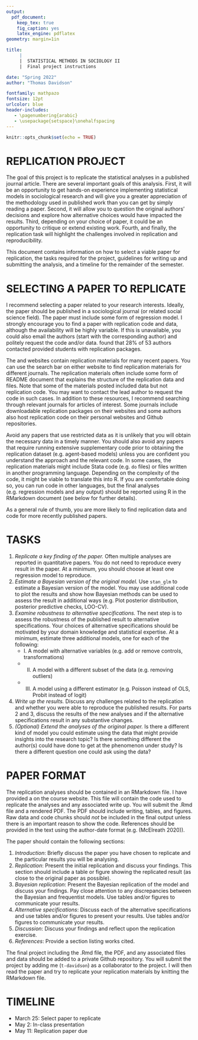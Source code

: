 ```yaml
---
output: 
  pdf_document:
    keep_tex: true
    fig_caption: yes
    latex_engine: pdflatex
geometry: margin=1in

title: 
     |
     |  STATISTICAL METHODS IN SOCIOLOGY II
     |  Final project instructions

date: "Spring 2022"
author: "Thomas Davidson"

fontfamily: mathpazo
fontsize: 12pt
urlcolor: blue
header-includes:
   - \pagenumbering{arabic}
   - \usepackage{setspace}\onehalfspacing
---
```



```r
knitr::opts_chunk$set(echo = TRUE)
```

# REPLICATION PROJECT

The goal of this project is to replicate the statistical analyses in a published journal article. There are several important goals of this analysis. First, it will be an opportunity to get hands-on experience implementing statistical models in sociological research and will give you a greater appreciation of the methodology used in published work than you can get by simply reading a paper. Second, it will allow you to question the original authors' decisions and explore how alternative choices would have impacted the results. Third, depending on your choice of paper, it could be an opportunity to critique or extend existing work. Fourth, and finally, the replication task will highlight the challenges involved in replication and reproducibility.

This document contains information on how to select a viable paper for replication, the tasks required for the project, guidelines for writing up and submitting the analysis, and a timeline for the remainder of the semester.

# SELECTING A PAPER TO REPLICATE

I recommend selecting a paper related to your research interests. Ideally, the paper should be published in a sociological journal (or related social science field). The paper must include some form of regression model. I strongly encourage you to find a paper with replication code and data, although the availability will be highly variable. If this is unavailable, you could also email the authors (start with the corresponding author) and politely request the code and/or data. \href{https://orgtheory.wordpress.com/2015/08/11/sociologists-need-to-be-better-at-replication-a-guest-post-by-cristobal-young/}{Cristobal Young's 2015 class experiment} found that 28% of 53 authors contacted provided students with replication packages. 

The \href{https://dataverse.harvard.edu/}{Harvard Dataverse} and \href{https://www.openicpsr.org/openicpsr/search/studies#}{OpenICPSR} websites contain replication materials for many recent papers. You can use the search bar on either website to find replication materials for different journals. The replication materials often include some form of README document that explains the structure of the replication data and files. Note that some of the materials posted included data but not replication code. You may want to contact the lead author to request the code in such cases. In addition to these resources, I recommend searching through relevant journals for articles of interest. Some journals include downloadable replication packages on their websites and some authors also host replication code on their personal websites and Github repositories. 

Avoid any papers that use restricted data as it is unlikely that you will obtain the necessary data in a timely manner. You should also avoid any papers that require running extensive supplementary code prior to obtaining the replication dataset (e.g. agent-based models) unless you are confident you understand the approach and the relevant code. In some cases, the replication materials might include Stata code (e.g. `do` files) or files written in another programming language. Depending on the complexity of the code, it might be viable to translate this into R. If you are comfortable doing so, you can run code in other languages, but the final analyses (e.g. regression models and any output) should be reported using R in the RMarkdown document (see below for further details).

As a general rule of thumb, you are more likely to find replication data and code for more recently published papers.

# TASKS

1. *Replicate a key finding of the paper.* Often multiple analyses are reported in quantitative papers. You do not need to reproduce every result in the paper. At a minimum, you should choose at least one regression model to reproduce.
2. *Estimate a Bayesian version of the original model.* Use `stan_glm` to estimate a Bayesian version of the model. You may use additional code to plot the results and show how Bayesian methods can be used to assess the result in additional ways (e.g. Plot posterior distribution, posterior predictive checks, LOO-CV).
3. *Examine robustness to alternative specifications.* The next step is to assess the robustness of the published result to alternative specifications. Your choices of alternative specifications should be motivated by your domain knowledge and statistical expertise. At a minimum, estimate three additional models, one for each of the following:
    - I. A model with alternative variables (e.g. add or remove controls, transformations)
    - II. A model with a different subset of the data (e.g. removing outliers)
    - III. A model using a different estimator (e.g. Poisson instead of OLS, Probit instead of logit)
4. *Write up the results.* Discuss any challenges related to the replication and whether you were able to reproduce the published results. For parts 2 and 3, discuss the results of the new analyses and if the alternative specifications result in any substantive changes. 
5. *(Optional) Extend the analyses of the original paper.* Is there a different kind of model you could estimate using the data that might provide insights into the research topic? Is there something different the author(s) could have done to get at the phenomenon under study? Is there a different question one could ask using the data?

# PAPER FORMAT

The replication analyses should be contained in an RMarkdown file. I have provided a \href{https://github.com/t-davidson/SOC542-S22/blob/main/project/template.Rmd}{template} on the course website. This file will contain the code used to replicate the analyses and any associated write up. You will submit the .Rmd file and a rendered PDF. The PDF should include writing, tables, and figures. Raw data and code chunks should *not* be included in the final output unless there is an important reason to show the code. References should be provided in the text using the author-date format (e.g. (McElreath 2020)).

The paper should contain the following sections:

1. *Introduction*: Briefly discuss the paper you have chosen to replicate and the particular results you will be analysing.
2. *Replication*: Present the initial replication and discuss your findings. This section should include a table or figure showing the replicated result (as close to the original paper as possible).
3. *Bayesian replication*: Present the Bayesian replication of the model and discuss your findings. Pay close attention to any discrepancies between the Bayesian and frequentist models. Use tables and/or figures to communicate your results.
4. *Alternative specifications*: Discuss each of the alternative specifications and use tables and/or figures to present your results. Use tables and/or figures to communicate your results.
5. *Discussion*: Discuss your findings and reflect upon the replication exercise.
6. *References*: Provide a section listing works cited. 
    
The final project including the .Rmd file, the PDF, and any associated files and data should be added to a private Github repository. You will submit the project by adding me (`t-davidson`) as a collaborator to the project. I will then read the paper and try to replicate your replication materials by knitting the RMarkdown file.

# TIMELINE

- March 25: Select paper to replicate
- May 2: In-class presentation
- May 11: Replication paper due

    